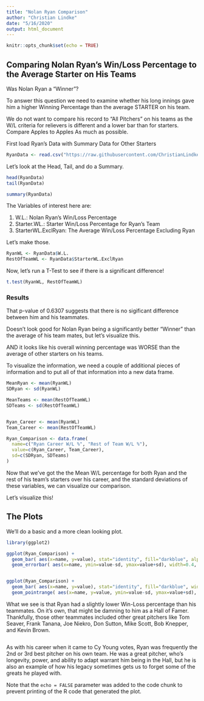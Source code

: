 ---
title: "Nolan Ryan Comparison"
author: "Christian Lindke"
date: "5/16/2020"
output: html_document
---

```{r setup, include=FALSE}
knitr::opts_chunk$set(echo = TRUE)
```

## Comparing Nolan Ryan's Win/Loss Percentage to the Average Starter on His Teams

Was Nolan Ryan a "Winner"?


To answer this question we need to examine whether his long innings gave him a higher
Winning Percentage than the average STARTER on his team.

We do not want to compare his record to "All Pitchers" on his teams as the W/L criteria
for relievers is different and a lower bar than for starters. Compare Apples to Apples
As much as possible.

First load Ryan's Data with Summary Data for Other Starters

```{r data}
RyanData <- read.csv("https://raw.githubusercontent.com/ChristianLindke/Practice/master/Nolan%20Ryan%20Comma.csv")

```

Let's look at the Head, Tail, and do a Summary.

```{r}
head(RyanData)
tail(RyanData)

summary(RyanData)
```


The Variables of interest here are:

1) W.L.: Nolan Ryan's Win/Loss Percentage
2) Starter.WL.: Starter Win/Loss Percentage for Ryan's Team
3) StarterWL.ExclRyan: The Average Win/Loss Percentage Excluding Ryan

Let's make those.

```{r}
RyanWL <- RyanData$W.L.
RestOfTeamWL <- RyanData$StarterWL.ExclRyan 

```

Now, let's run a T-Test to see if there is a significant difference!

```{r}
t.test(RyanWL, RestOfTeamWL)
```

### Results

That p-value of 0.6307 suggests that there is no sigificant difference between him and his teammates.

Doesn't look good for Nolan Ryan being a significantly better "Winner" than the average of his team mates, but let's visualize this.

AND it looks like his overall winning percentage was WORSE than the average of other starters on his teams.

To visualize the information, we need a couple of additional pieces of information and to put all of that information into a new data frame.

```{r}
MeanRyan <- mean(RyanWL)
SDRyan <- sd(RyanWL)

MeanTeams <- mean(RestOfTeamWL)
SDTeams <- sd(RestOfTeamWL)


Ryan_Career <- mean(RyanWL)
Team_Career <- mean(RestOfTeamWL)

Ryan_Comparison <- data.frame(
  name=c("Ryan Career W/L %", "Rest of Team W/L %"),
  value=c(Ryan_Career, Team_Career),
  sd=c(SDRyan, SDTeams)
)

```


Now that we've got the the Mean W/L percentage for both Ryan and the rest of his team's starters over his career, and the standard deviations of these variables, we can visualize our comparison.

Let's visualize this!

## The Plots

We'll do a basic and a more clean looking plot.

```{r RyanVisualized, echo=FALSE}
library(ggplot2)

ggplot(Ryan_Comparison) +
  geom_bar( aes(x=name, y=value), stat="identity", fill="darkblue", alpha=0.7) +
  geom_errorbar( aes(x=name, ymin=value-sd, ymax=value+sd), width=0.4, colour="orange", alpha=0.9, size=1.3)


ggplot(Ryan_Comparison) +
  geom_bar( aes(x=name, y=value), stat="identity", fill="darkblue", width = 0.25, alpha=0.5) +
  geom_pointrange( aes(x=name, y=value, ymin=value-sd, ymax=value+sd), colour="orange", alpha=0.9, size=1.3)
```

What we see is that Ryan had a slightly lower Win-Loss percentage than his teammates. On it's own, that might be damning to him as a Hall of Famer. Thankfully, those other teammates included other great pitchers like Tom Seaver, Frank Tanana, Joe Niekro, Don Sutton, Mike Scott, Bob Knepper, and Kevin Brown.

```{r, echo=FALSE}

```


As with his career when it came to Cy Young votes, Ryan was frequently the 2nd or 3rd best pitcher on his own team. He was a great pitcher, who's longevity, power, and ability to adapt warrant him being in the Hall, but he is also an example of how his legacy sometimes gets us to forget some of the greats he played with.

Note that the `echo = FALSE` parameter was added to the code chunk to prevent printing of the R code that generated the plot.
